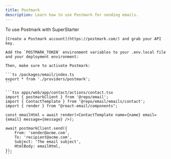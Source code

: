 ```yaml
---
title: Postmark
description: Learn how to use Postmark for sending emails.
---
```


To use Postmark with SuperStarter

<Steps>
  <Step title="Create a Postmark account">

    [Create a Postmark account](https://postmark.com/) and grab your API key.

  </Step>
  <Step title="Add environment variables">

    Add the `POSTMARK_TOKEN` environment variables to your .env.local file and your deployment environment:

    Then, make sure to activate Postmark:

    ```ts /packages/email/index.ts
    export * from './providers/postmark';
    ```

  </Step>
  <Step title="Sending Emails">

    ```tsx apps/web/app/contact/actions/contact.tsx
    import { postmarkClient } from '@repo/email';
    import { ContactTemplate } from '@repo/email/emails/contact';
    import { render } from "@react-email/components";

    const emailHtml = await render(<ContactTemplate name={name} email={email} message={message} />);

    await postmarkClient.send({
        From: 'sender@acme.com',
        To: 'recipient@acme.com',
        Subject: 'The email subject',
        HtmlBody: emailHtml,
    });
    ```

  </Step>
</Steps>


